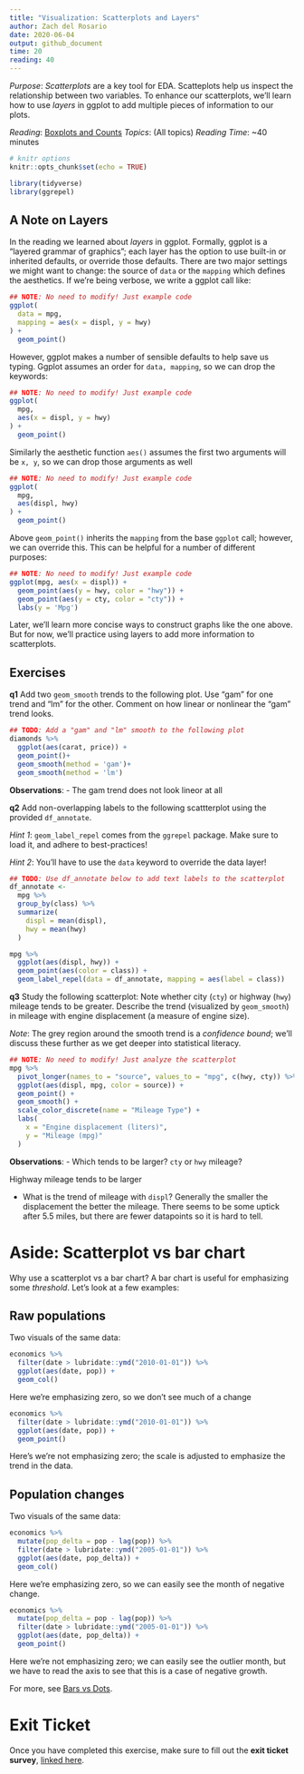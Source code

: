 ```yaml
---
title: "Visualization: Scatterplots and Layers"
author: Zach del Rosario
date: 2020-06-04
output: github_document
time: 20
reading: 40
---
```


*Purpose*: *Scatterplots* are a key tool for EDA. Scatteplots help us inspect the relationship between two variables. To enhance our scatterplots, we'll learn how to use *layers* in ggplot to add multiple pieces of information to our plots.

*Reading*: [Boxplots and Counts](https://rstudio.cloud/learn/primers/3.5)
*Topics*: (All topics)
*Reading Time*: ~40 minutes

```r
# knitr options
knitr::opts_chunk$set(echo = TRUE)
```

```r
library(tidyverse)
library(ggrepel)
```

## A Note on Layers
<!-- -------------------------------------------------- -->

In the reading we learned about *layers* in ggplot. Formally, ggplot is a
"layered grammar of graphics"; each layer has the option to use built-in or
inherited defaults, or override those defaults. There are two major settings we
might want to change: the source of `data` or the `mapping` which defines the
aesthetics. If we're being verbose, we write a ggplot call like:

```r
## NOTE: No need to modify! Just example code
ggplot(
  data = mpg,
  mapping = aes(x = displ, y = hwy)
) +
  geom_point()
```

However, ggplot makes a number of sensible defaults to help save us typing.
Ggplot assumes an order for `data, mapping`, so we can drop the keywords:

```r
## NOTE: No need to modify! Just example code
ggplot(
  mpg,
  aes(x = displ, y = hwy)
) +
  geom_point()
```

Similarly the aesthetic function `aes()` assumes the first two arguments will be
`x, y`, so we can drop those arguments as well

```r
## NOTE: No need to modify! Just example code
ggplot(
  mpg,
  aes(displ, hwy)
) +
  geom_point()
```

Above `geom_point()` inherits the `mapping` from the base `ggplot` call;
however, we can override this. This can be helpful for a number of different
purposes:

```r
## NOTE: No need to modify! Just example code
ggplot(mpg, aes(x = displ)) +
  geom_point(aes(y = hwy, color = "hwy")) +
  geom_point(aes(y = cty, color = "cty")) +
  labs(y = 'Mpg')
```

Later, we'll learn more concise ways to construct graphs like the one above. But
for now, we'll practice using layers to add more information to scatterplots.

## Exercises
<!-- -------------------------------------------------- -->

__q1__ Add two `geom_smooth` trends to the following plot. Use "gam" for one
trend and "lm" for the other. Comment on how linear or nonlinear the "gam" trend
looks.

```r
## TODO: Add a "gam" and "lm" smooth to the following plot
diamonds %>%
  ggplot(aes(carat, price)) +
  geom_point()+
  geom_smooth(method = 'gam')+
  geom_smooth(method = 'lm')
```

**Observations**:
- The gam trend does not look lineor at all

__q2__ Add non-overlapping labels to the following scattterplot using the
provided `df_annotate`.

*Hint 1*: `geom_label_repel` comes from the `ggrepel` package. Make sure to load
it, and adhere to best-practices!

*Hint 2*: You'll have to use the `data` keyword to override the data layer!

```r
## TODO: Use df_annotate below to add text labels to the scatterplot
df_annotate <-
  mpg %>%
  group_by(class) %>%
  summarize(
    displ = mean(displ),
    hwy = mean(hwy)
  )

mpg %>%
  ggplot(aes(displ, hwy)) +
  geom_point(aes(color = class)) +
  geom_label_repel(data = df_annotate, mapping = aes(label = class))
```

__q3__ Study the following scatterplot: Note whether city (`cty`) or highway
(`hwy`) mileage tends to be greater. Describe the trend (visualized by
`geom_smooth`) in mileage with engine displacement (a measure of engine size).

*Note*: The grey region around the smooth trend is a *confidence bound*; we'll
discuss these further as we get deeper into statistical literacy.

```r
## NOTE: No need to modify! Just analyze the scatterplot
mpg %>%
  pivot_longer(names_to = "source", values_to = "mpg", c(hwy, cty)) %>%
  ggplot(aes(displ, mpg, color = source)) +
  geom_point() +
  geom_smooth() +
  scale_color_discrete(name = "Mileage Type") +
  labs(
    x = "Engine displacement (liters)",
    y = "Mileage (mpg)"
  )
```

**Observations**:
- Which tends to be larger? `cty` or `hwy` mileage? 

Highway mileage tends to be larger

- What is the trend of mileage with `displ`?
Generally the smaller the displacement the better the mileage. There seems to be some uptick after 5.5 miles, but there
are fewer datapoints so it is hard to tell.

# Aside: Scatterplot vs bar chart
<!-- -------------------------------------------------- -->

Why use a scatterplot vs a bar chart? A bar chart is useful for emphasizing some *threshold*. Let's look at a few examples:

## Raw populations
<!-- ------------------------- -->

Two visuals of the same data:

```r
economics %>%
  filter(date > lubridate::ymd("2010-01-01")) %>%
  ggplot(aes(date, pop)) +
  geom_col()
```

Here we're emphasizing zero, so we don't see much of a change

```r
economics %>%
  filter(date > lubridate::ymd("2010-01-01")) %>%
  ggplot(aes(date, pop)) +
  geom_point()
```

Here's we're not emphasizing zero; the scale is adjusted to emphasize the trend in the data.

## Population changes
<!-- ------------------------- -->

Two visuals of the same data:

```r
economics %>%
  mutate(pop_delta = pop - lag(pop)) %>%
  filter(date > lubridate::ymd("2005-01-01")) %>%
  ggplot(aes(date, pop_delta)) +
  geom_col()
```

Here we're emphasizing zero, so we can easily see the month of negative change.

```r
economics %>%
  mutate(pop_delta = pop - lag(pop)) %>%
  filter(date > lubridate::ymd("2005-01-01")) %>%
  ggplot(aes(date, pop_delta)) +
  geom_point()
```

Here we're not emphasizing zero; we can easily see the outlier month, but we have to read the axis to see that this is a case of negative growth.

For more, see [Bars vs Dots](https://dcl-data-vis.stanford.edu/discrete-continuous.html#bars-vs.-dots).

<!-- include-exit-ticket -->
# Exit Ticket
<!-- -------------------------------------------------- -->

Once you have completed this exercise, make sure to fill out the **exit ticket survey**, [linked here](https://docs.google.com/forms/d/e/1FAIpQLSeuq2LFIwWcm05e8-JU84A3irdEL7JkXhMq5Xtoalib36LFHw/viewform?usp=pp_url&entry.693978880=e-vis04-scatterplot-assignment.Rmd).
